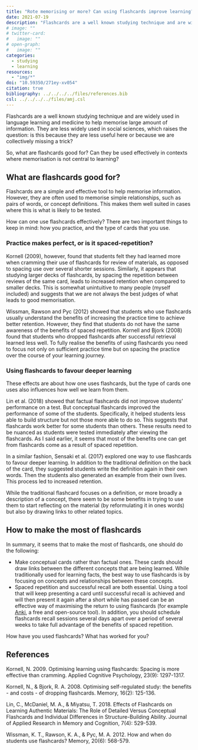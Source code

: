 ```yaml
---
title: "Rote memorising or more? Can using flashcards improve learning?"
date: 2021-07-19
description: "Flashcards are a well known studying technique and are widely used in language learning and medicine to help memorise large amount of information. They are less widely used in social sciences, which raises the question: is this because they are less useful here or because we are collectively missing a trick?"
# image: ""
# twitter-card:
#   image: ""
# open-graph:
#   image: ""
categories:
  - studying
  - learning
resources:
  - "img/*"
doi: "10.59350/271ey-xv054"
citation: true
bibliography: ../../../../files/references.bib
csl: ../../../../files/amj.csl
---
```



Flashcards are a well known studying technique and are widely used in language learning and medicine to help memorise large amount of information. They are less widely used in social sciences, which raises the question: is this because they are less useful here or because we are collectively missing a trick?

So, what are flashcards good for? Can they be used effectively in contexts where memorisation is not central to learning?

## What are flashcards good for?

Flashcards are a simple and effective tool to help memorise information. However, they are often used to memorise simple relationships, such as pairs of words, or concept definitions. This makes them well suited in cases where this is what is likely to be tested.

How can one use flashcards effectively? There are two important things to keep in mind: how you practice, and the type of cards that you use.

### Practice makes perfect, or is it spaced-repetition?

Kornell (2009), however, found that students felt they had learned more when cramming their use of flashcards for review of materials, as opposed to spacing use over several shorter sessions. Similarly, it appears that studying larger decks of flashcards, by spacing the repetition between reviews of the same card, leads to increased retention when compared to smaller decks. This is somewhat unintuitive to many people (myself included) and suggests that we are not always the best judges of what leads to good memorisation.

Wissman, Rawson and Pyc (2012) showed that students who use flashcards usually understand the benefits of increasing the practice time to achieve better retention. However, they find that students do not have the same awareness of the benefits of spaced repetition. Kornell and Bjork (2008) found that students who dropped flashcards after successful retrieval learned less well. To fully realise the benefits of using flashcards you need to focus not only on sufficient practice time but on spacing the practice over the course of your learning journey. 

### Using flashcards to favour deeper learning

These effects are about how one uses flashcards, but the type of cards one uses also influences how well we learn from them.

Lin et al. (2018) showed that factual flashcards did not improve students' performance on a test. But conceptual flashcards improved the performance of some of the students. Specifically, it helped students less able to build structure but not those more able to do so. This suggests that flashcards work better for some students than others. These results need to be nuanced as students were tested immediately after viewing the flashcards. As I said earlier, it seems that most of the benefits one can get from flashcards come as a result of spaced repetition.

In a similar fashion, Sensaki et al. (2017) explored one way to use flashcards to favour deeper learning. In addition to the traditional definition on the back of the card, they suggested students write the definition again in their own words. Then the students also generated an example from their own lives. This process led to increased retention.

While the traditional flashcard focuses on a definition, or more broadly a description of a concept, there seem to be some benefits in trying to use them to start reflecting on the material (by reformulating it in ones words) but also by drawing links to other related topics.

## How to make the most of flashcards

In summary, it seems that to make the most of flashcards, one should do the following:

- Make conceptual cards rather than factual ones. These cards should draw links between the different concepts that are being learned. While traditionally used for learning facts, the best way to use flashcards is by focusing on concepts and relationships between these concepts.
- Spaced repetition and successful recall are both essential. Using a tool that will keep presenting a card until successful recall is achieved and will then present it again after a short while has passed can be an effective way of maximising the return to using flashcards (for example [Anki](https://apps.ankiweb.net), a free and open-source tool). In addition, you should schedule flashcards recall sessions several days apart over a period of several weeks to take full advantage of the benefits of spaced repetition.

How have you used flashcards? What has worked for you?

## References

Kornell, N. 2009. Optimising learning using flashcards: Spacing is more effective than cramming. Applied Cognitive Psychology, 23(9): 1297-1317.

Kornell, N., & Bjork, R. A. 2008. Optimising self-regulated study: the benefits - and costs - of dropping flashcards. Memory, 16(2): 125-136.

Lin, C., McDaniel, M. A., & Miyatsu, T. 2018. Effects of Flashcards on Learning Authentic Materials: The Role of Detailed Versus Conceptual Flashcards and Individual Differences in Structure-Building Ability. Journal of Applied Research in Memory and Cognition, 7(4): 529-539.

Wissman, K. T., Rawson, K. A., & Pyc, M. A. 2012. How and when do students use flashcards? Memory, 20(6): 568-579.